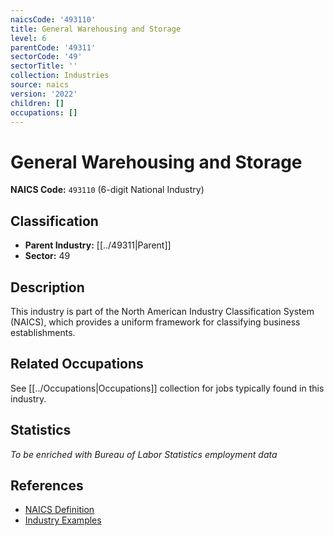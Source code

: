 ```yaml
---
naicsCode: '493110'
title: General Warehousing and Storage
level: 6
parentCode: '49311'
sectorCode: '49'
sectorTitle: ''
collection: Industries
source: naics
version: '2022'
children: []
occupations: []
---
```

# General Warehousing and Storage

**NAICS Code:** `493110` (6-digit National Industry)

## Classification

- **Parent Industry:** [[../49311|Parent]]
- **Sector:** 49

## Description

This industry is part of the North American Industry Classification System (NAICS), which provides a uniform framework for classifying business establishments.

## Related Occupations

See [[../Occupations|Occupations]] collection for jobs typically found in this industry.

## Statistics

*To be enriched with Bureau of Labor Statistics employment data*

## References

- [NAICS Definition](https://www.census.gov/naics/)
- [Industry Examples](https://www.census.gov/naics/2022NAICS/)
